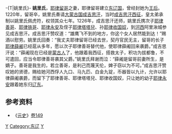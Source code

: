 -{T|姚里氏}- 
{{noteTA
|1=zh-hans:姚里氏; zh-hant:姚里氏;
}}
'''姚里氏'''，[[耶律留哥|耶律留哥]]之妻，耶律留哥建立[[东辽国|东辽国]]，曾经封她为[[王后|王后]]。1220年，留哥卒，姚里氏奏请[[大蒙古国|大蒙古国]][[成吉思汗|成吉思汗]]，当时[[蒙古征服花剌子模|成吉思汗西征]]，皇太弟承制以姚里氏佩虎符，权领其众七年。1226年，成吉思汗还师，姚里氏携次子[[耶律善哥|耶律善哥]]、[[耶律铁哥|耶律铁哥]]、[[耶律永安|耶律永安]]及侄子[[耶律塔塔兒|耶律塔塔兒]]、孙[[耶律收国奴|耶律收国奴]]，到[[河西|河西]]阿里湫城参见成吉思汗。成吉思汗赞叹道：“雄鹰飞不到的地方，你这个女人居然能到达！”赐酒以慰劳。姚里氏回奏：“我丈夫耶律留哥已经去世，契丹官民无主，留哥的长子[[耶律薛阇|耶律薛阇]]已经扈从多年，愿以次子耶律善哥替代他，使耶律薛阇回来袭爵。”成吉思汗说：“薛阇现在已经是[[蒙古人|蒙古人]]了，他跟着我西征，搭救太子，积功为拔都鲁，不可遣回，应当令耶律善哥袭其父爵。”姚里氏拜谢而泣：“薛阇是留哥前妻所生，是嫡子。善哥是我生的，若立善哥，是利己而蔑天伦，婢子窃以为不可。”成吉思汗赞叹她的贤德，赐给她河西俘人九口、马九匹、白金九锭，币器皆以九计，允许以耶律薛阇袭爵，而留下了耶律善哥、耶律塔塔兒、耶律收国奴，只让她的幼子[[耶律永安|耶律永安]]跟着她东归[[辽东|辽东]]。

==参考资料==
*《[[元史|元史]]》[[s:元史/卷149|卷149]]

[[Category:蒙古帝国契丹人|Y]]
[[Category:东辽|Category:东辽]]
[[Category:辽朝女性政治人物|Y]]